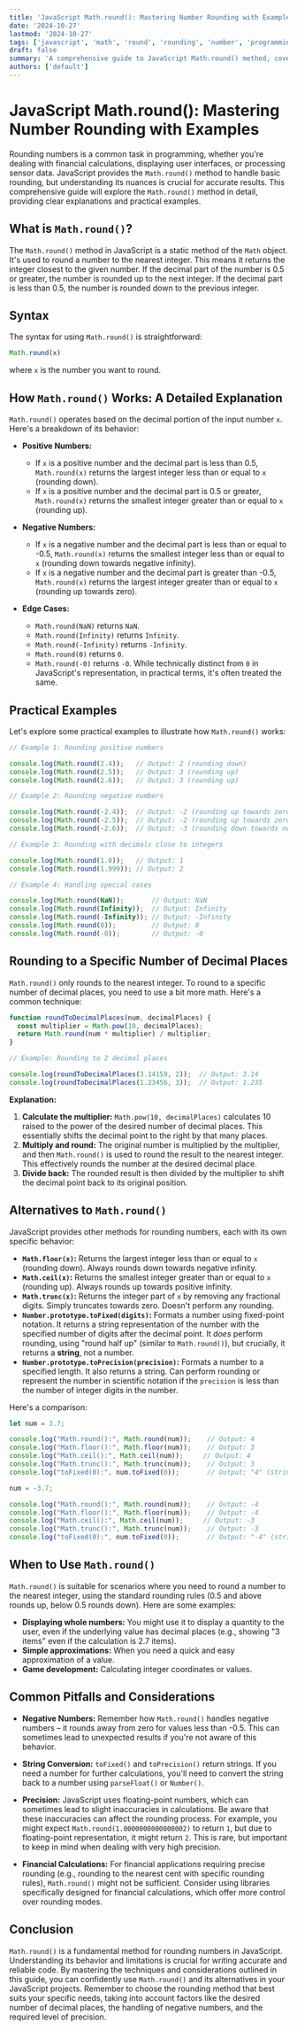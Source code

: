 ```yaml
---
title: 'JavaScript Math.round(): Mastering Number Rounding with Examples'
date: '2024-10-27'
lastmod: '2024-10-27'
tags: ['javascript', 'math', 'round', 'rounding', 'number', 'programming', 'tutorial', 'example']
draft: false
summary: 'A comprehensive guide to JavaScript Math.round() method, covering its functionality, use cases, and practical examples to master number rounding in your JavaScript projects.'
authors: ['default']
---
```


# JavaScript Math.round(): Mastering Number Rounding with Examples

Rounding numbers is a common task in programming, whether you're dealing with financial calculations, displaying user interfaces, or processing sensor data. JavaScript provides the `Math.round()` method to handle basic rounding, but understanding its nuances is crucial for accurate results. This comprehensive guide will explore the `Math.round()` method in detail, providing clear explanations and practical examples.

## What is `Math.round()`?

The `Math.round()` method in JavaScript is a static method of the `Math` object. It's used to round a number to the nearest integer. This means it returns the integer closest to the given number. If the decimal part of the number is 0.5 or greater, the number is rounded up to the next integer. If the decimal part is less than 0.5, the number is rounded down to the previous integer.

## Syntax

The syntax for using `Math.round()` is straightforward:

```javascript
Math.round(x)
```

where `x` is the number you want to round.

## How `Math.round()` Works: A Detailed Explanation

`Math.round()` operates based on the decimal portion of the input number `x`.  Here's a breakdown of its behavior:

*   **Positive Numbers:**
    *   If `x` is a positive number and the decimal part is less than 0.5, `Math.round(x)` returns the largest integer less than or equal to `x` (rounding down).
    *   If `x` is a positive number and the decimal part is 0.5 or greater, `Math.round(x)` returns the smallest integer greater than or equal to `x` (rounding up).

*   **Negative Numbers:**
    *   If `x` is a negative number and the decimal part is less than or equal to -0.5, `Math.round(x)` returns the smallest integer less than or equal to `x` (rounding down towards negative infinity).
    *   If `x` is a negative number and the decimal part is greater than -0.5, `Math.round(x)` returns the largest integer greater than or equal to `x` (rounding up towards zero).

*   **Edge Cases:**
    *   `Math.round(NaN)` returns `NaN`.
    *   `Math.round(Infinity)` returns `Infinity`.
    *   `Math.round(-Infinity)` returns `-Infinity`.
    *   `Math.round(0)` returns `0`.
    *   `Math.round(-0)` returns `-0`.  While technically distinct from `0` in JavaScript's representation, in practical terms, it's often treated the same.

## Practical Examples

Let's explore some practical examples to illustrate how `Math.round()` works:

```javascript
// Example 1: Rounding positive numbers

console.log(Math.round(2.4));   // Output: 2 (rounding down)
console.log(Math.round(2.5));   // Output: 3 (rounding up)
console.log(Math.round(2.6));   // Output: 3 (rounding up)

// Example 2: Rounding negative numbers

console.log(Math.round(-2.4));  // Output: -2 (rounding up towards zero)
console.log(Math.round(-2.5));  // Output: -2 (rounding up towards zero)
console.log(Math.round(-2.6));  // Output: -3 (rounding down towards negative infinity)

// Example 3: Rounding with decimals close to integers

console.log(Math.round(1.0));   // Output: 1
console.log(Math.round(1.999)); // Output: 2

// Example 4: Handling special cases

console.log(Math.round(NaN));       // Output: NaN
console.log(Math.round(Infinity));  // Output: Infinity
console.log(Math.round(-Infinity)); // Output: -Infinity
console.log(Math.round(0));         // Output: 0
console.log(Math.round(-0));        // Output: -0
```

## Rounding to a Specific Number of Decimal Places

`Math.round()` only rounds to the nearest integer. To round to a specific number of decimal places, you need to use a bit more math. Here's a common technique:

```javascript
function roundToDecimalPlaces(num, decimalPlaces) {
  const multiplier = Math.pow(10, decimalPlaces);
  return Math.round(num * multiplier) / multiplier;
}

// Example: Rounding to 2 decimal places

console.log(roundToDecimalPlaces(3.14159, 2));  // Output: 3.14
console.log(roundToDecimalPlaces(1.23456, 3));  // Output: 1.235
```

**Explanation:**

1.  **Calculate the multiplier:**  `Math.pow(10, decimalPlaces)` calculates 10 raised to the power of the desired number of decimal places. This essentially shifts the decimal point to the right by that many places.
2.  **Multiply and round:** The original number is multiplied by the multiplier, and then `Math.round()` is used to round the result to the nearest integer. This effectively rounds the number at the desired decimal place.
3.  **Divide back:** The rounded result is then divided by the multiplier to shift the decimal point back to its original position.

## Alternatives to `Math.round()`

JavaScript provides other methods for rounding numbers, each with its own specific behavior:

*   **`Math.floor(x)`:** Returns the largest integer less than or equal to `x` (rounding down).  Always rounds down towards negative infinity.
*   **`Math.ceil(x)`:** Returns the smallest integer greater than or equal to `x` (rounding up). Always rounds up towards positive infinity.
*   **`Math.trunc(x)`:** Returns the integer part of `x` by removing any fractional digits. Simply truncates towards zero. Doesn't perform any rounding.
*   **`Number.prototype.toFixed(digits)`:** Formats a number using fixed-point notation. It returns a string representation of the number with the specified number of digits after the decimal point. It *does* perform rounding, using "round half up" (similar to `Math.round()`), but crucially, it returns a **string**, not a number.
*   **`Number.prototype.toPrecision(precision)`:** Formats a number to a specified length. It also returns a string.  Can perform rounding or represent the number in scientific notation if the `precision` is less than the number of integer digits in the number.

Here's a comparison:

```javascript
let num = 3.7;

console.log("Math.round():", Math.round(num));    // Output: 4
console.log("Math.floor():", Math.floor(num));    // Output: 3
console.log("Math.ceil():", Math.ceil(num));     // Output: 4
console.log("Math.trunc():", Math.trunc(num));    // Output: 3
console.log("toFixed(0):", num.toFixed(0));       // Output: "4" (string)

num = -3.7;

console.log("Math.round():", Math.round(num));    // Output: -4
console.log("Math.floor():", Math.floor(num));    // Output: -4
console.log("Math.ceil():", Math.ceil(num));     // Output: -3
console.log("Math.trunc():", Math.trunc(num));    // Output: -3
console.log("toFixed(0):", num.toFixed(0));       // Output: "-4" (string)
```

## When to Use `Math.round()`

`Math.round()` is suitable for scenarios where you need to round a number to the nearest integer, using the standard rounding rules (0.5 and above rounds up, below 0.5 rounds down). Here are some examples:

*   **Displaying whole numbers:**  You might use it to display a quantity to the user, even if the underlying value has decimal places (e.g., showing "3 items" even if the calculation is 2.7 items).
*   **Simple approximations:**  When you need a quick and easy approximation of a value.
*   **Game development:** Calculating integer coordinates or values.

## Common Pitfalls and Considerations

*   **Negative Numbers:**  Remember how `Math.round()` handles negative numbers – it rounds away from zero for values less than -0.5.  This can sometimes lead to unexpected results if you're not aware of this behavior.

*   **String Conversion:**  `toFixed()` and `toPrecision()` return strings.  If you need a number for further calculations, you'll need to convert the string back to a number using `parseFloat()` or `Number()`.

*   **Precision:**  JavaScript uses floating-point numbers, which can sometimes lead to slight inaccuracies in calculations.  Be aware that these inaccuracies can affect the rounding process.  For example, you might expect `Math.round(1.0000000000000002)` to return `1`, but due to floating-point representation, it might return `2`.  This is rare, but important to keep in mind when dealing with very high precision.

*   **Financial Calculations:** For financial applications requiring precise rounding (e.g., rounding to the nearest cent with specific rounding rules), `Math.round()` might not be sufficient. Consider using libraries specifically designed for financial calculations, which offer more control over rounding modes.

## Conclusion

`Math.round()` is a fundamental method for rounding numbers in JavaScript.  Understanding its behavior and limitations is crucial for writing accurate and reliable code. By mastering the techniques and considerations outlined in this guide, you can confidently use `Math.round()` and its alternatives in your JavaScript projects. Remember to choose the rounding method that best suits your specific needs, taking into account factors like the desired number of decimal places, the handling of negative numbers, and the required level of precision.